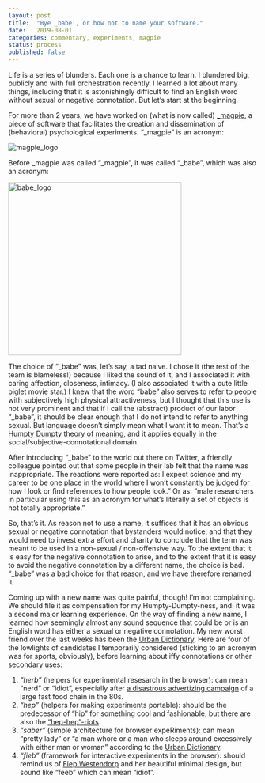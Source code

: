 ```yaml
---		
layout: post		
title:  "Bye _babe!, or how not to name your software."		
date:   2019-08-01		
categories: commentary, experiments, magpie
status: process
published: false
---
```


Life is a series of blunders. Each one is a chance to learn. I blundered big, publicly and with full orchestration recently. I learned a lot about many things, including that it is astonishingly difficult to find an English word without sexual or negative connotation. But let's start at the beginning.

For more than 2 years, we have worked on (what is now called) [_magpie](https://magpie-ea.github.io/magpie-site/index.html), a piece of software that facilitates the creation and dissemination of (behavioral) psychological experiments. "_magpie" is an acronym:

<img src="/mfpics/magpie_logo.png" alt="magpie_logo">

Before _magpie was called "_magpie", it was called "_babe", which was also an acronym: 

<img src="/mfpics/babe_logo.png" alt="babe_logo" width="350">

The choice of "_babe" was, let's say, a tad naive. I chose it (the rest of the team is blameless!) because I liked the sound of it, and I associated it with caring affection, closeness, intimacy. (I also associated it with a cute little piglet movie star.) I knew that the word "babe" also serves to refer to people with subjectively high physical attractiveness, but I thought that this use is not very prominent and that if I call the (abstract) product of our labor "_babe", it should be clear enough that I do not intend to refer to anything sexual. But language doesn't simply mean what I want it to mean. That's a [Humpty Dumpty theory of meaning](https://johnmacfarlane.net/135/humpty.html), and it applies equally in the social/subjective-connotational domain.

After introducing "_babe" to the world out there on Twitter, a friendly colleague pointed out that some people in their lab felt that the name was inappropriate. The reactions were reported as: I expect science and my career to be one place in the world where I won't constantly be judged for how I look or find references to how people look."  Or as: "male researchers in particular using this as an acronym for what's literally a set of objects is not totally appropriate."

So, that's it. As reason not to use a name, it suffices that it has an obvious sexual or negative connotation that bystanders would notice, and that they would need to invest extra effort and charity to conclude that the term was meant to be used in a non-sexual / non-offensive way. To the extent that it is easy for the negative connotation to arise, and to the extent that it is easy to avoid the negative connotation by a different name, the choice is bad. "_babe" was a bad choice for that reason, and we have therefore renamed it.

Coming up with a new name was quite painful, though! I'm not complaining. We should file it as compensation for my Humpty-Dumpty-ness, and: it was a second major learning experience. On the way of finding a new name, I learned how seemingly almost any sound sequence that could be or is an English word has either a sexual or negative connotation. My new worst friend over the last weeks has been the [Urban Dictionary](https://www.urbandictionary.com). Here are four of the lowlights of candidates I temporarily considered (sticking to an acronym was for sports, obviously), before learning about iffy connotations or other secondary uses:

1. *"herb"* (helpers for experimental resesarch in the browser): can mean "nerd" or "idiot", especially after [a disastrous advertizing campaign](https://www.youtube.com/watch?v=5oE5dkTanms) of a large fast food chain in the 80s.
2. *"hep"* (helpers for making experiments portable): should be the predecessor of "hip" for something cool and fashionable, but there are also the ["hep-hep"-riots](https://en.wikipedia.org/wiki/Hep-Hep_riots).  
3. *"saber"* (simple architecture for browser expeRiments): can mean "pretty lady" or "a man whore or a man who sleeps around excessively with either man or woman" according to the [Urban Dictionary](https://www.urbandictionary.com/define.php?term=Saber).
4. *"fieb"* (framework for interactive experiments in the browser): should remind us of [Fiep Westendorp](https://en.wikipedia.org/wiki/Fiep_Westendorp) and her beautiful minimal design, but sound like "feeb" which can mean "idiot".

